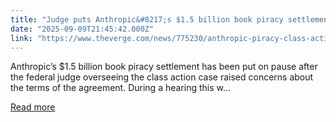 ```yaml
---
title: "Judge puts Anthropic&#8217;s $1.5 billion book piracy settlement on hold"
date: "2025-09-09T21:45:42.000Z"
link: "https://www.theverge.com/news/775230/anthropic-piracy-class-action-lawsuit-settlement-rejected"
---
```


Anthropic’s $1.5 billion book piracy settlement has been put on pause after the federal judge overseeing the class action case raised concerns about the terms of the agreement. During a hearing this w...

[Read more](https://www.theverge.com/news/775230/anthropic-piracy-class-action-lawsuit-settlement-rejected)
